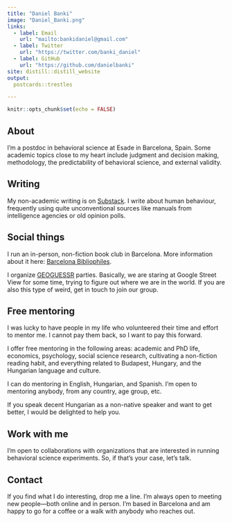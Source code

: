 ```yaml
---
title: "Daniel Banki"
image: "Daniel_Banki.png"
links:
  - label: Email
    url: "mailto:bankidaniel@gmail.com"
  - label: Twitter
    url: "https://twitter.com/banki_daniel"
  - label: GitHub
    url: "https://github.com/danielbanki"
site: distill::distill_website
output:
  postcards::trestles

---
```


```r
knitr::opts_chunk$set(echo = FALSE)
```

## About

I'm a postdoc in behavioral science at Esade in Barcelona, Spain. Some academic topics close to my heart include judgment and decision making, methodology, the predictability of behavioral science, and external validity.

## Writing

My non-academic writing is on [Substack](https://joyofdiscovery.substack.com/). I write about human behaviour, frequently using quite unconventional sources like manuals from intelligence agencies or old opinion polls.

## Social things

I run an in-person, non-fiction book club in Barcelona. More information about it here: [Barcelona Bibliophiles](https://sites.google.com/view/barcelona-bibliophiles/).

I organize [GEOGUESSR](https://www.geoguessr.com/) parties. Basically, we are staring at Google Street View for some time, trying to figure out where we are in the world. If you are also this type of weird, get in touch to join our group.

## Free mentoring

I was lucky to have people in my life who volunteered their time and effort to mentor me. I cannot pay them back, so I want to pay this forward. 

I offer free mentoring in the following areas: academic and PhD life, economics, psychology, social science research, cultivating a non-fiction reading habit, and everything related to Budapest, Hungary, and the Hungarian language and culture. 

I can do mentoring in English, Hungarian, and Spanish. I'm open to mentoring anybody, from any country, age group, etc. 

If you speak decent Hungarian as a non-native speaker and want to get better, I would be delighted to help you.

## Work with me

I'm open to collaborations with organizations that are interested in running behavioral science experiments. So, if that's your case, let's talk.

## Contact

If you find what I do interesting, drop me a line. I'm always open to meeting new people—both online and in person. I'm based in Barcelona and am happy to go for a coffee or a walk with anybody who reaches out.
